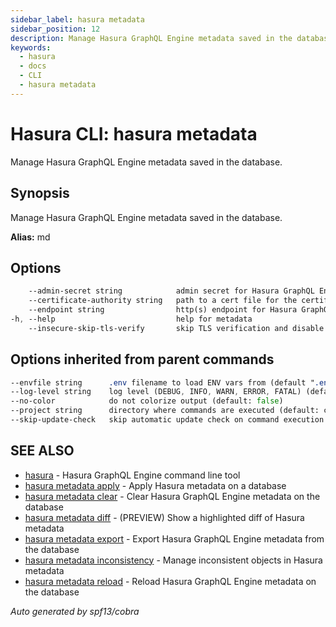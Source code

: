 ```yaml
---
sidebar_label: hasura metadata
sidebar_position: 12
description: Manage Hasura GraphQL Engine metadata saved in the database using the Hasura CLI
keywords:
  - hasura
  - docs
  - CLI
  - hasura metadata
---
```


# Hasura CLI: hasura metadata

Manage Hasura GraphQL Engine metadata saved in the database.

## Synopsis

Manage Hasura GraphQL Engine metadata saved in the database.

**Alias:** md

## Options

```sass
    --admin-secret string            admin secret for Hasura GraphQL Engine (env "HASURA_GRAPHQL_ADMIN_SECRET")
    --certificate-authority string   path to a cert file for the certificate authority (env "HASURA_GRAPHQL_CERTIFICATE_AUTHORITY")
    --endpoint string                http(s) endpoint for Hasura GraphQL Engine (env "HASURA_GRAPHQL_ENDPOINT")
-h, --help                           help for metadata
    --insecure-skip-tls-verify       skip TLS verification and disable cert checking (default: false) (env "HASURA_GRAPHQL_INSECURE_SKIP_TLS_VERIFY")
```

## Options inherited from parent commands

```sass
--envfile string      .env filename to load ENV vars from (default ".env")
--log-level string    log level (DEBUG, INFO, WARN, ERROR, FATAL) (default "INFO")
--no-color            do not colorize output (default: false)
--project string      directory where commands are executed (default: current dir)
--skip-update-check   skip automatic update check on command execution
```

## SEE ALSO

- [hasura](/hasura-cli/commands/hasura.mdx) - Hasura GraphQL Engine command line tool
- [hasura metadata apply](/hasura-cli/commands/hasura_metadata_apply.mdx) - Apply Hasura metadata on a database
- [hasura metadata clear](/hasura-cli/commands/hasura_metadata_clear.mdx) - Clear Hasura GraphQL Engine metadata on the database
- [hasura metadata diff](/hasura-cli/commands/hasura_metadata_diff.mdx) - (PREVIEW) Show a highlighted diff of Hasura metadata
- [hasura metadata export](/hasura-cli/commands/hasura_metadata_export.mdx) - Export Hasura GraphQL Engine metadata from the database
- [hasura metadata inconsistency](/hasura-cli/commands/hasura_metadata_inconsistency.mdx) - Manage inconsistent objects in Hasura metadata
- [hasura metadata reload](/hasura-cli/commands/hasura_metadata_reload.mdx) - Reload Hasura GraphQL Engine metadata on the database

_Auto generated by spf13/cobra_
